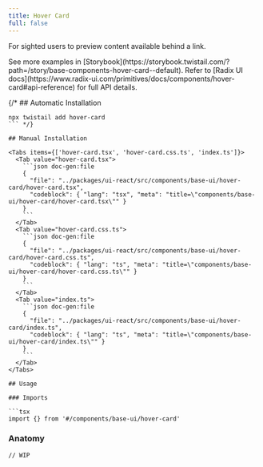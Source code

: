 ```yaml
---
title: Hover Card
full: false
---
```


For sighted users to preview content available behind a link.

<Callout type='info'>
  See more examples in [Storybook](https://storybook.twistail.com/?path=/story/base-components-hover-card--default).
  Refer to [Radix UI docs](https://www.radix-ui.com/primitives/docs/components/hover-card#api-reference) for full API details.
</Callout>

{/* ## Automatic Installation

```package-install
npx twistail add hover-card
``` */}

## Manual Installation

<Tabs items={['hover-card.tsx', 'hover-card.css.ts', 'index.ts']}>
  <Tab value="hover-card.tsx">
    ```json doc-gen:file
    {
      "file": "../packages/ui-react/src/components/base-ui/hover-card/hover-card.tsx",
      "codeblock": { "lang": "tsx", "meta": "title=\"components/base-ui/hover-card/hover-card.tsx\"" }
    }
    ```
  </Tab>
  <Tab value="hover-card.css.ts">
    ```json doc-gen:file
    {
      "file": "../packages/ui-react/src/components/base-ui/hover-card/hover-card.css.ts",
      "codeblock": { "lang": "ts", "meta": "title=\"components/base-ui/hover-card/hover-card.css.ts\"" }
    }
    ```
  </Tab>
  <Tab value="index.ts">
    ```json doc-gen:file
    {
      "file": "../packages/ui-react/src/components/base-ui/hover-card/index.ts",
      "codeblock": { "lang": "ts", "meta": "title=\"components/base-ui/hover-card/index.ts\"" }
    }
    ```
  </Tab>
</Tabs>

## Usage

### Imports

```tsx
import {} from '#/components/base-ui/hover-card'
```

### Anatomy

```tsx
// WIP
```
